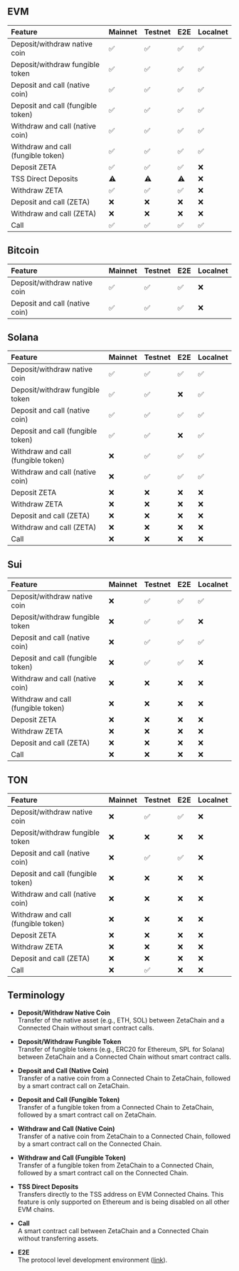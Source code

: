 ## EVM

| Feature                            | Mainnet | Testnet | E2E | Localnet |
| :--------------------------------- | :------ | :------ | :-- | :------- |
| Deposit/withdraw native coin       | ✅      | ✅      | ✅  | ✅       |
| Deposit/withdraw fungible token    | ✅      | ✅      | ✅  | ✅       |
| Deposit and call (native coin)     | ✅      | ✅      | ✅  | ✅       |
| Deposit and call (fungible token)  | ✅      | ✅      | ✅  | ✅       |
| Withdraw and call (native coin)    | ✅      | ✅      | ✅  | ✅       |
| Withdraw and call (fungible token) | ✅      | ✅      | ✅  | ✅       |
| Deposit ZETA                       | ✅      | ✅      | ✅  | ❌       |
| TSS Direct Deposits                | ⚠️      | ⚠️      | ⚠️  | ❌       |
| Withdraw ZETA                      | ✅      | ✅      | ✅  | ❌       |
| Deposit and call (ZETA)            | ❌      | ❌      | ❌  | ❌       |
| Withdraw and call (ZETA)           | ❌      | ❌      | ❌  | ❌       |
| Call                               | ✅      | ✅      | ✅  | ✅       |

## Bitcoin

| Feature                        | Mainnet | Testnet | E2E | Localnet |
| :----------------------------- | :------ | :------ | :-- | :------- |
| Deposit/withdraw native coin   | ✅      | ✅      | ✅  | ❌       |
| Deposit and call (native coin) | ✅      | ✅      | ✅  | ❌       |

## Solana

| Feature                            | Mainnet | Testnet | E2E | Localnet |
| :--------------------------------- | :------ | :------ | :-- | :------- |
| Deposit/withdraw native coin       | ✅      | ✅      | ✅  | ✅       |
| Deposit/withdraw fungible token    | ✅      | ✅      | ❌  | ✅       |
| Deposit and call (native coin)     | ✅      | ✅      | ✅  | ✅       |
| Deposit and call (fungible token)  | ✅      | ✅      | ❌  | ✅       |
| Withdraw and call (fungible token) | ❌      | ✅      | ✅  | ✅       |
| Withdraw and call (native coin)    | ❌      | ✅      | ✅  | ✅       |
| Deposit ZETA                       | ❌      | ❌      | ❌  | ❌       |
| Withdraw ZETA                      | ❌      | ❌      | ❌  | ❌       |
| Deposit and call (ZETA)            | ❌      | ❌      | ❌  | ❌       |
| Withdraw and call (ZETA)           | ❌      | ❌      | ❌  | ❌       |
| Call                               | ❌      | ❌      | ❌  | ❌       |

## Sui

| Feature                            | Mainnet | Testnet | E2E | Localnet |
| :--------------------------------- | :------ | :------ | :-- | :------- |
| Deposit/withdraw native coin       | ❌      | ✅      | ✅  | ✅       |
| Deposit/withdraw fungible token    | ❌      | ✅      | ✅  | ❌       |
| Deposit and call (native coin)     | ❌      | ✅      | ✅  | ✅       |
| Deposit and call (fungible token)  | ❌      | ✅      | ✅  | ❌       |
| Withdraw and call (native coin)    | ❌      | ❌      | ❌  | ❌       |
| Withdraw and call (fungible token) | ❌      | ❌      | ❌  | ❌       |
| Deposit ZETA                       | ❌      | ❌      | ❌  | ❌       |
| Withdraw ZETA                      | ❌      | ❌      | ❌  | ❌       |
| Deposit and call (ZETA)            | ❌      | ❌      | ❌  | ❌       |
| Call                               | ❌      | ❌      | ❌  | ❌       |

## TON

| Feature                            | Mainnet | Testnet | E2E | Localnet |
| :--------------------------------- | :------ | :------ | :-- | :------- |
| Deposit/withdraw native coin       | ❌      | ✅      | ✅  | ❌       |
| Deposit/withdraw fungible token    | ❌      | ❌      | ❌  | ❌       |
| Deposit and call (native coin)     | ❌      | ✅      | ✅  | ❌       |
| Deposit and call (fungible token)  | ❌      | ❌      | ❌  | ❌       |
| Withdraw and call (native coin)    | ❌      | ❌      | ❌  | ❌       |
| Withdraw and call (fungible token) | ❌      | ❌      | ❌  | ❌       |
| Deposit ZETA                       | ❌      | ❌      | ❌  | ❌       |
| Withdraw ZETA                      | ❌      | ❌      | ❌  | ❌       |
| Deposit and call (ZETA)            | ❌      | ❌      | ❌  | ❌       |
| Call                               | ❌      | ✅      | ❌  | ❌       |

## Terminology

- **Deposit/Withdraw Native Coin**  
  Transfer of the native asset (e.g., ETH, SOL) between ZetaChain and a
  Connected Chain without smart contract calls.

- **Deposit/Withdraw Fungible Token**  
  Transfer of fungible tokens (e.g., ERC20 for Ethereum, SPL for Solana) between
  ZetaChain and a Connected Chain without smart contract calls.

- **Deposit and Call (Native Coin)**  
  Transfer of a native coin from a Connected Chain to ZetaChain, followed by a
  smart contract call on ZetaChain.

- **Deposit and Call (Fungible Token)**  
  Transfer of a fungible token from a Connected Chain to ZetaChain, followed by
  a smart contract call on ZetaChain.

- **Withdraw and Call (Native Coin)**  
  Transfer of a native coin from ZetaChain to a Connected Chain, followed by a
  smart contract call on the Connected Chain.

- **Withdraw and Call (Fungible Token)**  
  Transfer of a fungible token from ZetaChain to a Connected Chain, followed by
  a smart contract call on the Connected Chain.

- **TSS Direct Deposits**  
  Transfers directly to the TSS address on EVM Connected Chains. This feature is
  only supported on Ethereum and is being disabled on all other EVM chains.

- **Call**  
  A smart contract call between ZetaChain and a Connected Chain without
  transferring assets.

- **E2E**  
  The protocol level development environment
  ([link](https://github.com/zeta-chain/node/tree/develop/contrib/localnet)).
